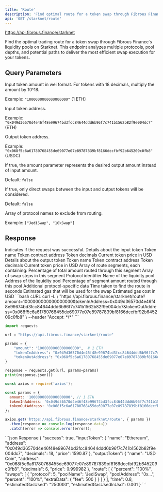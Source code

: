 ```yaml
---
title: 'Route'
description: 'Find optimal route for a token swap through Fibrous Finance on Starknet'
api: 'GET /starknet/route'
---
```


https://api.fibrous.finance/starknet

Find the optimal trading route for a token swap through Fibrous Finance's liquidity pools on Starknet. This endpoint analyzes multiple protocols, pool depths, and potential paths to deliver the most efficient swap execution for your tokens.

## Query Parameters

<ParamField query="amount" type="string" required>
  Input token amount in wei format. For tokens with 18 decimals, multiply the amount by 10^18.
  
  Example: `"1000000000000000000"` (1 ETH)
</ParamField>

<ParamField query="tokenInAddress" type="string" required>
  Input token address.
  
  Example: `"0x049d36570d4e46f48e99674bd3fcc84644ddd6b96f7c741b1562b82f9e004dc7"` (ETH)
</ParamField>

<ParamField query="tokenOutAddress" type="string" required>
  Output token address.
  
  Example: `"0x068f5c6a61780768455de69077e07e89787839bf8166decfbf92b645209c0fb8"` (USDC)
</ParamField>

<ParamField query="reverse" type="boolean">
  If true, the amount parameter represents the desired output amount instead of input amount.
  
  Default: `false`
</ParamField>

<ParamField query="direct" type="boolean">
  If true, only direct swaps between the input and output tokens will be considered.
  
  Default: `false`
</ParamField>

<ParamField query="excludeProtocols" type="array[string]">
  Array of protocol names to exclude from routing.
  
  Example: `["JediSwap", "10kSwap"]`
</ParamField>

## Response

<ResponseField name="success" type="boolean">
  Indicates if the request was successful.
</ResponseField>

<ResponseField name="inputToken" type="object">
  Details about the input token
  <Expandable>
    <ResponseField name="name" type="string">Token name</ResponseField>
    <ResponseField name="address" type="string">Token contract address</ResponseField>
    <ResponseField name="decimals" type="number">Token decimals</ResponseField>
    <ResponseField name="price" type="number">Current token price in USD</ResponseField>
  </Expandable>
</ResponseField>

<ResponseField name="outputToken" type="object">
  Details about the output token
  <Expandable>
    <ResponseField name="name" type="string">Token name</ResponseField>
    <ResponseField name="address" type="string">Token contract address</ResponseField>
    <ResponseField name="decimals" type="number">Token decimals</ResponseField>
    <ResponseField name="price" type="number">Current token price in USD</ResponseField>
  </Expandable>
</ResponseField>

<ResponseField name="route" type="array">
  Array of route segments, each containing:
  <Expandable>
    <ResponseField name="percent" type="string">Percentage of total amount routed through this segment</ResponseField>
    <ResponseField name="swaps" type="array">
      Array of swap steps in this segment
      <Expandable>
        <ResponseField name="protocol" type="number">Protocol identifier</ResponseField>
        <ResponseField name="poolName" type="string">Name of the liquidity pool</ResponseField>
        <ResponseField name="poolAddress" type="string">Address of the liquidity pool</ResponseField>
        <ResponseField name="percent" type="string">Percentage of segment amount routed through this pool</ResponseField>
        <ResponseField name="extraData" type="object">Additional protocol-specific data</ResponseField>
      </Expandable>
    </ResponseField>
  </Expandable>
</ResponseField>

<ResponseField name="time" type="number">
  Time taken to find the route in seconds
</ResponseField>

<ResponseField name="estimatedGasUsed" type="string">
  Estimated gas that will be used for the swap
</ResponseField>

<ResponseField name="estimatedGasUsedInUsd" type="number">
  Estimated gas cost in USD
</ResponseField>

<RequestExample>
```bash cURL
curl -L \
  "https://api.fibrous.finance/starknet/route?amount=1000000000000000000&tokenInAddress=0x049d36570d4e46f48e99674bd3fcc84644ddd6b96f7c741b1562b82f9e004dc7&tokenOutAddress=0x068f5c6a61780768455de69077e07e89787839bf8166decfbf92b645209c0fb8" \
  --header "Accept: */*"
```

```python Python
import requests

url = "https://api.fibrous.finance/starknet/route"

params = {
    "amount": "1000000000000000000",  # 1 ETH
    "tokenInAddress": "0x049d36570d4e46f48e99674bd3fcc84644ddd6b96f7c741b1562b82f9e004dc7",
    "tokenOutAddress": "0x068f5c6a61780768455de69077e07e89787839bf8166decfbf92b645209c0fb8"
}

response = requests.get(url, params=params)
print(response.json())
```

```javascript JavaScript
const axios = require('axios');

const params = {
  amount: '1000000000000000000', // 1 ETH
  tokenInAddress: '0x049d36570d4e46f48e99674bd3fcc84644ddd6b96f7c741b1562b82f9e004dc7',
  tokenOutAddress: '0x068f5c6a61780768455de69077e07e89787839bf8166decfbf92b645209c0fb8'
};

axios.get('https://api.fibrous.finance/starknet/route', { params })
  .then(response => console.log(response.data))
  .catch(error => console.error(error));
```
</RequestExample>

<ResponseExample>
```json Response
{
  "success": true,
  "inputToken": {
    "name": "Ethereum",
    "address": "0x049d36570d4e46f48e99674bd3fcc84644ddd6b96f7c741b1562b82f9e004dc7",
    "decimals": 18,
    "price": 1590.87
  },
  "outputToken": {
    "name": "USD Coin",
    "address": "0x068f5c6a61780768455de69077e07e89787839bf8166decfbf92b645209c0fb8",
    "decimals": 6,
    "price": 0.999982
  },
  "route": [
    {
      "percent": "100%",
      "swaps": [
        {
          "protocol": 5,
          "poolName": "JediSwap",
          "poolAddress": "0x...",
          "percent": "100%",
          "extraData": {
            "fee": 500
          }
        }
      ]
    }
  ],
  "time": 0.8,
  "estimatedGasUsed": "250000",
  "estimatedGasUsedInUsd": 0.001
}
```
</ResponseExample>

